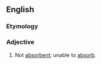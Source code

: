 ==English==
===Etymology===
{{prefix|non|absorbent}}

===Adjective===
{{en-adj}}
# Not [[absorbent]]; unable to [[absorb]].